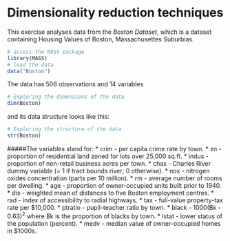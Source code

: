 # Dimensionality reduction techniques

This exercise analyses data from the *Boston Dataset*, which is a dataset containing Housing Values of Boston, Massachusettes Suburbias.  

```r
# access the MASS package
library(MASS)
# load the data
data("Boston")
```
The data has 506 observations and 14 variables  
```r
# Exploring the dimensions of the data
dim(Boston)
```
and its data structure looks like this:
```r
# Exploring the structure of the data
str(Boston)
```
  
#####The variables stand for:
* crim - per capita crime rate by town.
* zn - proportion of residential land zoned for lots over 25,000 sq.ft.
* indus - proportion of non-retail business acres per town.
* chas - Charles River dummy variable (= 1 if tract bounds river; 0 otherwise).
* nox - nitrogen oxides concentration (parts per 10 million).
* rm - average number of rooms per dwelling.
* age - proportion of owner-occupied units built prior to 1940.
* dis - weighted mean of distances to five Boston employment centres.
* rad - index of accessibility to radial highways.
* tax - full-value property-tax rate per \$10,000.
* ptratio - pupil-teacher ratio by town.
* black - 1000(Bk - 0.63)^2^ where Bk is the proportion of blacks by town.
* lstat - lower status of the population (percent).
* medv - median value of owner-occupied homes in \$1000s.
